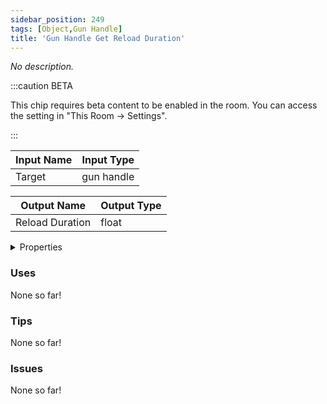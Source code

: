 ```yaml
---
sidebar_position: 249
tags: [Object,Gun Handle]
title: 'Gun Handle Get Reload Duration'
---
```


*No description.*

:::caution BETA

This chip requires beta content to be enabled in the room. You can access the setting in "This Room -> Settings".

:::


<EsbSvg />

| Input Name | Input Type |
|-----------|-----------|
| Target | gun handle |

| Output Name | Output Type |
|-----------|-----------|
| Reload Duration | float |


<details>
  <summary>Properties</summary>
  <div>
    <div>
    <table>
      <thead>
        <tr>
          <th>Is beta required?</th>
          <th>✅</th>
        </tr>
        <tr>
          <th>Is this chip a trolling risk?</th>
          <th>❌</th>
        </tr>
        <tr>
          <th>Is this chip a role assignment risk?</th>
          <th>❌</th>
        </tr>
        <tr>
          <th>Chip UUID</th>
          <th>ce696294-0c85-4823-8fe3-5fd6a41df2c9</th>
        </tr>
      </thead>
    </table>
    </div>
  </div>
</details>

### Uses

None so far!

### Tips

None so far!

### Issues

None so far!